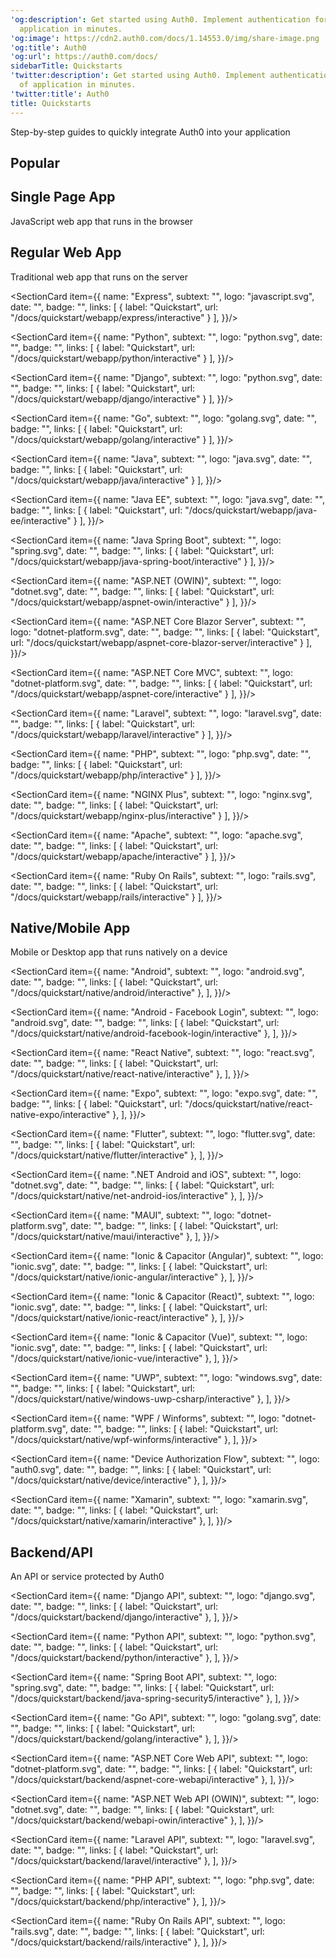 ---
'og:description': Get started using Auth0. Implement authentication for any kind of
  application in minutes.
'og:image': https://cdn2.auth0.com/docs/1.14553.0/img/share-image.png
'og:title': Auth0
'og:url': https://auth0.com/docs/
sidebarTitle: Quickstarts
'twitter:description': Get started using Auth0. Implement authentication for any kind
  of application in minutes.
'twitter:title': Auth0
title: Quickstarts
---



<BgImage/>

Step-by-step guides to quickly integrate Auth0 into your application

## Popular

<Columns cols={2}>
<SectionCard item={{
  name: "React",
  subtext: "",
  logo: "react.svg",
  date: "",
  badge: "",
  links: [
    { label: "Quickstart", url: "/docs/quickstart/spa/react/interactive" },
  ],
}}/>
<SectionCard item={{
  name: "Next.js",
  subtext: "",
  logo: "nextjs.svg",
  date: "",
  badge: "",
  links: [
    { label: "Quickstart", url: "/docs/quickstart/webapp/nextjs/interactive" }
  ],
}}/>
<SectionCard item={{
  name: "Angular",
  subtext: "",
  logo: "angular.svg",
  date: "",
  badge: "",
  links: [
    { label: "Quickstart", url: "/docs/quickstart/spa/angular/interactive" },
  ],
}}/>
<SectionCard item={{
  name: "iOS / macOS",
  subtext: "",
  logo: "apple.svg",
  date: "",
  badge: "",
  links: [
    { label: "Quickstart", url: "/docs/quickstart/native/ios-swift/interactive" },
  ],
}}/>
<SectionCard item={{
  name: "Android",
  subtext: "",
  logo: "android.svg",
  date: "",
  badge: "",
  links: [
    { label: "Quickstart", url: "/docs/quickstart/native/android/interactive" },
  ],
}}/>
</Columns>

## Single Page App

JavaScript web app that runs in the browser

<Columns cols={2}>
<SectionCard item={{
  name: "React",
  subtext: "",
  logo: "react.svg",
  date: "",
  badge: "",
  links: [
    { label: "Quickstart", url: "/docs/quickstart/spa/react/interactive" },
  ],
}}/>
<SectionCard item={{
  name: "Angular",
  subtext: "",
  logo: "angular.svg",
  date: "",
  badge: "",
  links: [
    { label: "Quickstart", url: "/docs/quickstart/spa/angular/interactive" },
  ],
}}/>
<SectionCard item={{
  name: "JavaScript",
  subtext: "",
  logo: "javascript.svg",
  date: "",
  badge: "",
  links: [
    { label: "Quickstart", url: "/docs/quickstart/spa/vanillajs/interactive" },
  ],
}}/>
<SectionCard item={{
  name: "Vue",
  subtext: "",
  logo: "vuejs.svg",
  date: "",
  badge: "",
  links: [
    { label: "Quickstart", url: "/docs/quickstart/spa/vuejs/interactive" },
  ],
}}/>
<SectionCard item={{
  name: "Flutter (Web)",
  subtext: "",
  logo: "flutter.svg",
  date: "",
  badge: "",
  links: [
    { label: "Quickstart", url: "/docs/quickstart/spa/flutter/interactive" },
  ],
}}/>
</Columns>

  

## Regular Web App

Traditional web app that runs on the server

<Columns cols={2}>
  <SectionCard item={{
    name: "Next.js",
    subtext: "",
    logo: "nextjs.svg",
    date: "",
    badge: "",
    links: [
      { label: "Quickstart", url: "/docs/quickstart/webapp/nextjs/interactive" }
    ],
  }}/>

  <SectionCard item={{
    name: "Express",
    subtext: "",
    logo: "javascript.svg",
    date: "",
    badge: "",
    links: [
      { label: "Quickstart", url: "/docs/quickstart/webapp/express/interactive" }
    ],
  }}/>

  <SectionCard item={{
    name: "Python",
    subtext: "",
    logo: "python.svg",
    date: "",
    badge: "",
    links: [
      { label: "Quickstart", url: "/docs/quickstart/webapp/python/interactive" }
    ],
  }}/>

  <SectionCard item={{
    name: "Django",
    subtext: "",
    logo: "python.svg",
    date: "",
    badge: "",
    links: [
      { label: "Quickstart", url: "/docs/quickstart/webapp/django/interactive" }
    ],
  }}/>

  <SectionCard item={{
    name: "Go",
    subtext: "",
    logo: "golang.svg",
    date: "",
    badge: "",
    links: [
      { label: "Quickstart", url: "/docs/quickstart/webapp/golang/interactive" }
    ],
  }}/>

  <SectionCard item={{
    name: "Java",
    subtext: "",
    logo: "java.svg",
    date: "",
    badge: "",
    links: [
      { label: "Quickstart", url: "/docs/quickstart/webapp/java/interactive" }
    ],
  }}/>

  <SectionCard item={{
    name: "Java EE",
    subtext: "",
    logo: "java.svg",
    date: "",
    badge: "",
    links: [
      { label: "Quickstart", url: "/docs/quickstart/webapp/java-ee/interactive" }
    ],
  }}/>

  <SectionCard item={{
    name: "Java Spring Boot",
    subtext: "",
    logo: "spring.svg",
    date: "",
    badge: "",
    links: [
      { label: "Quickstart", url: "/docs/quickstart/webapp/java-spring-boot/interactive" }
    ],
  }}/>

  <SectionCard item={{
    name: "ASP.NET (OWIN)",
    subtext: "",
    logo: "dotnet.svg",
    date: "",
    badge: "",
    links: [
      { label: "Quickstart", url: "/docs/quickstart/webapp/aspnet-owin/interactive" }
    ],
  }}/>

  <SectionCard item={{
    name: "ASP.NET Core Blazor Server",
    subtext: "",
    logo: "dotnet-platform.svg",
    date: "",
    badge: "",
    links: [
      { label: "Quickstart", url: "/docs/quickstart/webapp/aspnet-core-blazor-server/interactive" }
    ],
  }}/>

  <SectionCard item={{
    name: "ASP.NET Core MVC",
    subtext: "",
    logo: "dotnet-platform.svg",
    date: "",
    badge: "",
    links: [
      { label: "Quickstart", url: "/docs/quickstart/webapp/aspnet-core/interactive" }
    ],
  }}/>

  <SectionCard item={{
    name: "Laravel",
    subtext: "",
    logo: "laravel.svg",
    date: "",
    badge: "",
    links: [
      { label: "Quickstart", url: "/docs/quickstart/webapp/laravel/interactive" }
    ],
  }}/>

  <SectionCard item={{
    name: "PHP",
    subtext: "",
    logo: "php.svg",
    date: "",
    badge: "",
    links: [
      { label: "Quickstart", url: "/docs/quickstart/webapp/php/interactive" }
    ],
  }}/>

  <SectionCard item={{
    name: "NGINX Plus",
    subtext: "",
    logo: "nginx.svg",
    date: "",
    badge: "",
    links: [
      { label: "Quickstart", url: "/docs/quickstart/webapp/nginx-plus/interactive" }
    ],
  }}/>

  <SectionCard item={{
    name: "Apache",
    subtext: "",
    logo: "apache.svg",
    date: "",
    badge: "",
    links: [
      { label: "Quickstart", url: "/docs/quickstart/webapp/apache/interactive" }
    ],
  }}/>

  <SectionCard item={{
    name: "Ruby On Rails",
    subtext: "",
    logo: "rails.svg",
    date: "",
    badge: "",
    links: [
      { label: "Quickstart", url: "/docs/quickstart/webapp/rails/interactive" }
    ],
  }}/>
</Columns>


## Native/Mobile App

Mobile or Desktop app that runs natively on a device

<Columns cols={2}>
  <SectionCard item={{
    name: "iOS / macOS",
    subtext: "",
    logo: "apple.svg",
    date: "",
    badge: "",
    links: [
      { label: "Quickstart", url: "/docs/quickstart/native/ios-swift/interactive" },
    ],
  }}/>

  <SectionCard item={{
    name: "Android",
    subtext: "",
    logo: "android.svg",
    date: "",
    badge: "",
    links: [
      { label: "Quickstart", url: "/docs/quickstart/native/android/interactive" },
    ],
  }}/>

  <SectionCard item={{
    name: "Android - Facebook Login",
    subtext: "",
    logo: "android.svg",
    date: "",
    badge: "",
    links: [
      { label: "Quickstart", url: "/docs/quickstart/native/android-facebook-login/interactive" },
    ],
  }}/>

  <SectionCard item={{
    name: "React Native",
    subtext: "",
    logo: "react.svg",
    date: "",
    badge: "",
    links: [
      { label: "Quickstart", url: "/docs/quickstart/native/react-native/interactive" },
    ],
  }}/>

  <SectionCard item={{
    name: "Expo",
    subtext: "",
    logo: "expo.svg",
    date: "",
    badge: "",
    links: [
      { label: "Quickstart", url: "/docs/quickstart/native/react-native-expo/interactive" },
    ],
  }}/>

  <SectionCard item={{
    name: "Flutter",
    subtext: "",
    logo: "flutter.svg",
    date: "",
    badge: "",
    links: [
      { label: "Quickstart", url: "/docs/quickstart/native/flutter/interactive" },
    ],
  }}/>

  <SectionCard item={{
    name: ".NET Android and iOS",
    subtext: "",
    logo: "dotnet.svg",
    date: "",
    badge: "",
    links: [
      { label: "Quickstart", url: "/docs/quickstart/native/net-android-ios/interactive" },
    ],
  }}/>

  <SectionCard item={{
    name: "MAUI",
    subtext: "",
    logo: "dotnet-platform.svg",
    date: "",
    badge: "",
    links: [
      { label: "Quickstart", url: "/docs/quickstart/native/maui/interactive" },
    ],
  }}/>

  <SectionCard item={{
    name: "Ionic & Capacitor (Angular)",
    subtext: "",
    logo: "ionic.svg",
    date: "",
    badge: "",
    links: [
      { label: "Quickstart", url: "/docs/quickstart/native/ionic-angular/interactive" },
    ],
  }}/>

  <SectionCard item={{
    name: "Ionic & Capacitor (React)",
    subtext: "",
    logo: "ionic.svg",
    date: "",
    badge: "",
    links: [
      { label: "Quickstart", url: "/docs/quickstart/native/ionic-react/interactive" },
    ],
  }}/>

  <SectionCard item={{
    name: "Ionic & Capacitor (Vue)",
    subtext: "",
    logo: "ionic.svg",
    date: "",
    badge: "",
    links: [
      { label: "Quickstart", url: "/docs/quickstart/native/ionic-vue/interactive" },
    ],
  }}/>

  <SectionCard item={{
    name: "UWP",
    subtext: "",
    logo: "windows.svg",
    date: "",
    badge: "",
    links: [
      { label: "Quickstart", url: "/docs/quickstart/native/windows-uwp-csharp/interactive" },
    ],
  }}/>

  <SectionCard item={{
    name: "WPF / Winforms",
    subtext: "",
    logo: "dotnet-platform.svg",
    date: "",
    badge: "",
    links: [
      { label: "Quickstart", url: "/docs/quickstart/native/wpf-winforms/interactive" },
    ],
  }}/>

  <SectionCard item={{
    name: "Device Authorization Flow",
    subtext: "",
    logo: "auth0.svg",
    date: "",
    badge: "",
    links: [
      { label: "Quickstart", url: "/docs/quickstart/native/device/interactive" },
    ],
  }}/>

  <SectionCard item={{
    name: "Xamarin",
    subtext: "",
    logo: "xamarin.svg",
    date: "",
    badge: "",
    links: [
      { label: "Quickstart", url: "/docs/quickstart/native/xamarin/interactive" },
    ],
  }}/>
</Columns>

## Backend/API

An API or service protected by Auth0

<Columns cols={2}>
  <SectionCard item={{
    name: "Node (Express) API",
    subtext: "",
    logo: "nodejs.svg",
    date: "",
    badge: "",
    links: [
      { label: "Quickstart", url: "/docs/quickstart/backend/nodejs/interactive" },
    ],
  }}/>

  <SectionCard item={{
    name: "Django API",
    subtext: "",
    logo: "django.svg",
    date: "",
    badge: "",
    links: [
      { label: "Quickstart", url: "/docs/quickstart/backend/django/interactive" },
    ],
  }}/>

  <SectionCard item={{
    name: "Python API",
    subtext: "",
    logo: "python.svg",
    date: "",
    badge: "",
    links: [
      { label: "Quickstart", url: "/docs/quickstart/backend/python/interactive" },
    ],
  }}/>

  <SectionCard item={{
    name: "Spring Boot API",
    subtext: "",
    logo: "spring.svg",
    date: "",
    badge: "",
    links: [
      { label: "Quickstart", url: "/docs/quickstart/backend/java-spring-security5/interactive" },
    ],
  }}/>

  <SectionCard item={{
    name: "Go API",
    subtext: "",
    logo: "golang.svg",
    date: "",
    badge: "",
    links: [
      { label: "Quickstart", url: "/docs/quickstart/backend/golang/interactive" },
    ],
  }}/>

  <SectionCard item={{
    name: "ASP.NET Core Web API",
    subtext: "",
    logo: "dotnet-platform.svg",
    date: "",
    badge: "",
    links: [
      { label: "Quickstart", url: "/docs/quickstart/backend/aspnet-core-webapi/interactive" },
    ],
  }}/>

  <SectionCard item={{
    name: "ASP.NET Web API (OWIN)",
    subtext: "",
    logo: "dotnet.svg",
    date: "",
    badge: "",
    links: [
      { label: "Quickstart", url: "/docs/quickstart/backend/webapi-owin/interactive" },
    ],
  }}/>

  <SectionCard item={{
    name: "Laravel API",
    subtext: "",
    logo: "laravel.svg",
    date: "",
    badge: "",
    links: [
      { label: "Quickstart", url: "/docs/quickstart/backend/laravel/interactive" },
    ],
  }}/>

  <SectionCard item={{
    name: "PHP API",
    subtext: "",
    logo: "php.svg",
    date: "",
    badge: "",
    links: [
      { label: "Quickstart", url: "/docs/quickstart/backend/php/interactive" },
    ],
  }}/>

  <SectionCard item={{
    name: "Ruby On Rails API",
    subtext: "",
    logo: "rails.svg",
    date: "",
    badge: "",
    links: [
      { label: "Quickstart", url: "/docs/quickstart/backend/rails/interactive" },
    ],
  }}/>
</Columns>
